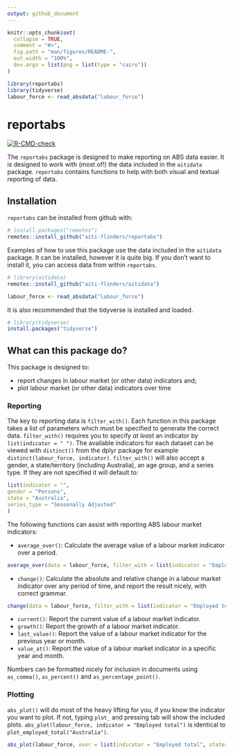 ```yaml
---
output: github_document
---
```


<!-- README.md is generated from README.Rmd. Please edit that file -->

```r
knitr::opts_chunk$set(
  collapse = TRUE,
  comment = "#>",
  fig.path = "man/figures/README-",
  out.width = "100%",
  dev.args = list(png = list(type = "cairo"))
)

library(reportabs)
library(tidyverse)
labour_force <- read_absdata("labour_force")
```

# reportabs

<!-- badges: start -->
[![R-CMD-check](https://github.com/aiti-flinders/reportabs/workflows/R-CMD-check/badge.svg)](https://github.com/aiti-flinders/reportabs/actions)
<!-- badges: end -->


The `reportabs` package is designed to make reporting on ABS data 
easier. It is designed to work with (most of!) the data included in the
`aitidata` package. `reportabs` contains functions to help with both visual and textual reporting
of data. 


## Installation
`reportabs` can be installed from github with:

```r
# install.packages("remotes")
remotes::install_github("aiti-flinders/reportabs")
```
Examples of how to use this package use the data included in the `aitidata` package.  It can be installed, however it is quite big. If you don't want to install it, you can access data from within `reportabs`. 

```r
# library(aitidata)
remotes::install_github("aiti-flinders/aitidata")

labour_force <- read_absdata("labour_force")

```

It is also recommended that the tidyverse is installed and loaded.

``` r
# library(tidyverse)
install.packages("tidyverse")
```

## What can this package do?
This package is designed to:

- report changes in labour market (or other data) indicators and;
- plot labour market (or other data) indicators over time

### Reporting
The key to reporting data is `filter_with()`. Each function in this package takes a list 
of parameters which must be specified to generate the correct data. `filter_with()` requires 
you to specify *at least* an indicator by `list(indicator = " ")`. The available indicators 
for each dataset can be viewed with `distinct()` from the dplyr package for example `distinct(labour_force, indicator)`. 
`filter_with()` will also accept a gender, a state/territory (including Australia), an age group,
and a series type. If they are not specified it will default to:
``` r
list(indicator = "",
gender = "Persons",
state = "Australia",
series_type = "Seasonally Adjusted"
)
```

The following functions can assist with reporting ABS labour market indicators:


- `average_over()`: Calculate the average value of a labour market indicator over a period.
``` r
average_over(data = labour_force, filter_with = list(indicator = "Employed total"), between = c("2010-01-01", "2020-01-01"))
```
- `change()`: Calculate the absolute and relative change in a labour market indicator over any period of time,
and report the result nicely, with correct grammar. 
``` r
change(data = labour_force, filter_with = list(indicator = "Employed total"))
```
- `current()`: Report the current value of a labour market indicator. 
- `growth()`: Report the growth of a labour market indicator.
- `last_value()`: Report the value of a labour market indicator for the previous year or month.
- `value_at()`: Report the value of a labour market indicator in a specific year and month.

Numbers can be formatted nicely for inclusion in documents using `as_comma()`, `as_percent()` and `as_percentage_point()`.

### Plotting
`abs_plot()` will do most of the heavy lifting for you, if you know the indicator you want to plot. If not,
typing `plot_` and pressing tab will show the included plots.  `abs_plot(labour_force, indicator = "Employed total")` is identical to `plot_employed_total("Australia")`. 

```r
abs_plot(labour_force, over = list(indicator = "Employed total", states = "Australia"))
```
